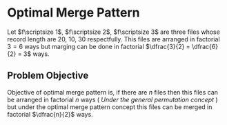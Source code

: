 # Optimal Merge Pattern

Let $f\scriptsize 1$, $f\scriptsize 2$, $f\scriptsize 3$ are three files whose record
length are 20, 10, 30 respectfully. This files are arranged in factorial $3 = 6$ ways but marging can
be done in factorial $\dfrac{3}{2} = \dfrac{6}{2} = 3$ ways.

## Problem Objective

Objective of optimal merge pattern is, if there are $n$ files then this files
can be arranged in factorial $n$ ways ( *Under the general permutation concept* )
but under the optimal merge pattern concept this files can be merged in factorial $\dfrac{n}{2}$ ways.